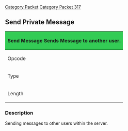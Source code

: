 [[Category Packet]]
[[Category Packet 317]]
== Send Private Message ==
{| style=" position:absolute;float=right;right:15px; margin:1em; width:250px;" cellpadding="3" cellspacing="0" border="1"
|-
! scope="col" colspan="2" style="background-color:#3c5;" | Send Message 
Sends Message to another user.
|-
! scope="row"| Opcode
| 196
|-
! scope="row"| Type
| VARIABLE_SHORT
|-
! scope="row"| Length
| N/A
|}

=== Description ===

Sending messages to other users within the server.